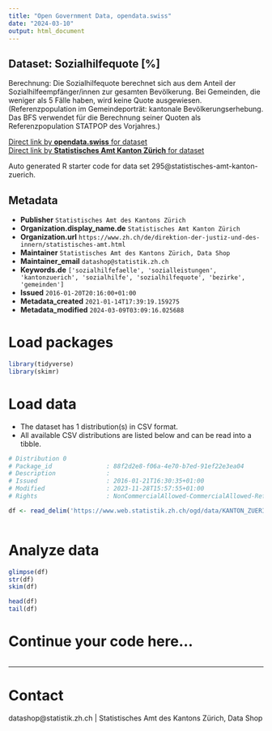 ```yaml
---
title: "Open Government Data, opendata.swiss"
date: "2024-03-10"
output: html_document
---
```


## Dataset: Sozialhilfequote [%]

Berechnung: Die Sozialhilfequote berechnet sich aus dem Anteil der Sozialhilfeempfänger/innen zur gesamten Bevölkerung. Bei Gemeinden, die weniger als 5 Fälle haben, wird keine Quote ausgewiesen. (Referenzpopulation im Gemeindeporträt: kantonale Bevölkerungserhebung. Das BFS verwendet für die Berechnung seiner Quoten als Referenzpopulation STATPOP des Vorjahres.)

[Direct link by **opendata.swiss** for dataset](https://opendata.swiss/de/dataset/sozialhilfequote)<br>
[Direct link by **Statistisches Amt Kanton Zürich** for dataset](https://www.zh.ch/de/politik-staat/gemeinden/gemeindeportraet.html)

Auto generated R starter code for data set 295@statistisches-amt-kanton-zuerich.

## Metadata

- **Publisher** `Statistisches Amt des Kantons Zürich`
- **Organization.display_name.de** `Statistisches Amt Kanton Zürich`
- **Organization.url** `https://www.zh.ch/de/direktion-der-justiz-und-des-innern/statistisches-amt.html`
- **Maintainer** `Statistisches Amt des Kantons Zürich, Data Shop`
- **Maintainer_email** `datashop@statistik.zh.ch`
- **Keywords.de** `['sozialhilfefaelle', 'sozialleistungen', 'kantonzuerich', 'sozialhilfe', 'sozialhilfequote', 'bezirke', 'gemeinden']`
- **Issued** `2016-01-20T20:16:00+01:00`
- **Metadata_created** `2021-01-14T17:39:19.159275`
- **Metadata_modified** `2024-03-09T03:09:16.025688`


# Load packages

```r

library(tidyverse)
library(skimr)

```

# Load data

-   The dataset has 1 distribution(s) in CSV format.
-   All available CSV distributions are listed below and can be read into a tibble.

```r

# Distribution 0
# Package_id               : 88f2d2e8-f06a-4e70-b7ed-91ef22e3ea04
# Description              : 
# Issued                   : 2016-01-21T16:30:35+01:00
# Modified                 : 2023-11-28T15:57:55+01:00
# Rights                   : NonCommercialAllowed-CommercialAllowed-ReferenceRequired

df <- read_delim('https://www.web.statistik.zh.ch/ogd/data/KANTON_ZUERICH_541.csv')



```

# Analyze data

```r

glimpse(df)
str(df)
skim(df)

head(df)
tail(df)

```

# Continue your code here...

```r

```

------------------------------------------------------------------------

# Contact

datashop@statistik.zh.ch | Statistisches Amt des Kantons Zürich, Data Shop
